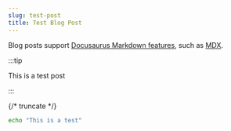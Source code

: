 ```yaml
---
slug: test-post
title: Test Blog Post
---
```


Blog posts support [Docusaurus Markdown features](https://docusaurus.io/docs/markdown-features), such as [MDX](https://mdxjs.com/).

:::tip

This is a test post

:::

{/* truncate */}

```bash
echo "This is a test"
```
